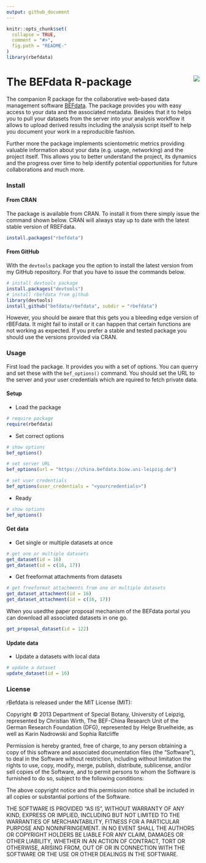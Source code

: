 ```yaml
---
output: github_document
---
```


```r
knitr::opts_chunk$set(
  collapse = TRUE,
  comment = "#>",
  fig.path = "README-"
)
library(rbefdata)
```

The BEFdata R-package  <img src="assets/images/rbefdata_logo_small.png" align="right" />
======================= 

The companion R package for the collaborative web-based data management
software [BEFdata](https://github.com/cpfaff/befdata). The package provides you
with easy access to your data and the associated metadata. Besides that it to
helps you to pull your datasets from the server into your analysis workflow it
allows to upload derived results including the analysis script itself to help
you document your work in a reproducible fashion.

Further more the package implements scientometric metrics providing valuable
information about your data (e.g. usage, networking) and the project itself.
This allows you to better understand the project, its dynamics and the progress
over time to help identify potential opportunities for future collaborations
and much more.

### Install

#### From CRAN

The package is available from CRAN. To install it from there simply issue the
command shown below. CRAN will always stay up to date with the latest stable
version of RBEFdata.

```r
install.packages("rbefdata")
```

#### From GitHub

With the `devtools` package you the option to install the latest version from
my GitHub repository. For that you have to issue the commands below.

```r
# install devtools package
install.packages("devtools")
# install rbefdata from github
library(devtools)
install_github("befdata/rbefdata", subdir = "rbefdata")
```

However, you should be aware that this gets you a bleeding edge version of
rBEFdata. It might fail to install or it can happen that certain functions are
not working as expected. If you prefer a stable and tested package you should
use the versions provided via CRAN.

### Usage

First load the package. It provides you with a set of options. You can querry
and set these with the `bef_options()` command. You should set the URL to the
server and your user credentials which are rquired to fetch private data.

#### Setup

* Load the package

```r
# require package
require(rbefdata)
```

* Set correct options

```r
# show options
bef_options()
```

```r
# set server URL
bef_options(url = "https://china.befdata.biow.uni-leipzig.de")
```

```r
# set user credentials
bef_options(user_credentials = "<yourcredentials>")
```

* Ready

```r
# show options
bef_options()
```

#### Get data

* Get single or multiple datasets at once

```r
# get one or multiple datasets
get_dataset(id = 16)
get_dataset(id = c(16, 17))
```

* Get freeformat attachments from datasets

```r
# get freeformat attachments from one or multiple datasets
get_dataset_attachment(id = 16)
get_dataset_attachment(id = c(16, 17))
```

When you usedthe paper proposal mechanism of the BEFdata portal you can
download all associated datasets in one go.

```r
get_proposal_dataset(id = 122)
```

#### Update data 

* Update a datasets with local data

```r
# update a dataset
update_dataset(id = 16)
```


### License

rBefdata is released under the MIT License (MIT):

Copyright © 2013 Department of Special Botany, University of Leipzig,
represented by Christian Wirth, The BEF-China Research Unit of the German
Research Foundation (DFG), represented by Helge Bruelheide, as well as Karin
Nadrowski and Sophia Ratcliffe

Permission is hereby granted, free of charge, to any person obtaining a copy of
this software and associated documentation files (the “Software”), to deal in
the Software without restriction, including without limitation the rights to
use, copy, modify, merge, publish, distribute, sublicense, and/or sell copies
of the Software, and to permit persons to whom the Software is furnished to do
so, subject to the following conditions:

The above copyright notice and this permission notice shall be included in all
copies or substantial portions of the Software.

THE SOFTWARE IS PROVIDED “AS IS”, WITHOUT WARRANTY OF ANY KIND, EXPRESS OR
IMPLIED, INCLUDING BUT NOT LIMITED TO THE WARRANTIES OF MERCHANTABILITY, FITNESS
FOR A PARTICULAR PURPOSE AND NONINFRINGEMENT. IN NO EVENT SHALL THE AUTHORS
OR COPYRIGHT HOLDERS BE LIABLE FOR ANY CLAIM, DAMAGES OR OTHER LIABILITY,
WHETHER IN AN ACTION OF CONTRACT, TORT OR OTHERWISE, ARISING FROM, OUT OF OR IN
CONNECTION WITH THE SOFTWARE OR THE USE OR OTHER DEALINGS IN THE SOFTWARE.
